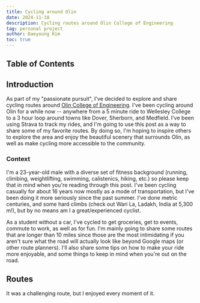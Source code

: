 ```yaml
---
title: Cycling around Olin
date: 2024-11-18
description: Cycling routes around Olin College of Engineering
tag: personal project
author: Daeyoung Kim
toc: true
---
```


## Table of Contents


<TOC />

<div className="post-content">

## Introduction

As part of my "passionate pursuit", I've decided to explore and share cycling routes around [Olin College of Engineering](https://maps.app.goo.gl/i4eodvRR2Ue1jSHG7). I've been cycling around Olin for a while now -- anywhere from a 5 minute ride to Wellesley College to a 3 hour loop around towns like Dover, Sherborn, and Medfield. I've been using Strava to track my rides, and I'm going to use this post as a way to share some of my favorite routes. By doing so, I'm hoping to inspire others to explore the area and enjoy the beautiful scenery that surrounds Olin, as well as make cycling more accessible to the community.

### Context

I'm a 23-year-old male with a diverse set of fitness background (running, climbing, weightlifting, swimming, calistenics, hiking, etc.) so please keep that in mind when you're reading through this post. I've been cycling casually for about 16 years now mostly as a mode of transportation, but I've been doing it more seriously since the past summer. I've done metric centuries, and some hard climbs (check out Wari La, Ladakh, India at 5,300 m!), but by no means am I a great/experienced cyclist.

As a student without a car, I've cycled to get groceries, get to events, commute to work, as well as for fun. I'm mainly going to share some routes that are longer than 10 miles since those are the most intimidating if you aren't sure what the road will actually look like beyond Google maps (or other route planners). I'll also share some tips on how to make your ride more enjoyable, and some things to keep in mind when you're out on the road.

## Routes


<StravaEmbed
  type="route"
  id="3274509828472845478"
  style="standard"
  mapHash="9.88/42.2352/-71.2984"
  fromEmbed={true}
/>

It was a challenging route, but I enjoyed every moment of it.

</div>
